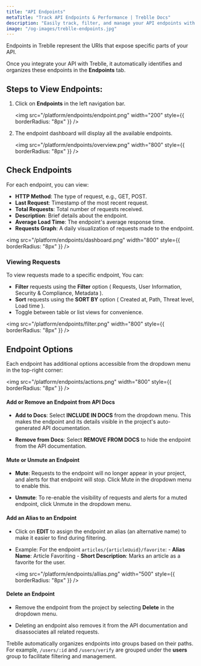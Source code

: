 ```yaml
---
title: "API Endpoints"
metaTitle: "Track API Endpoints & Performance | Treblle Docs"
description: "Easily track, filter, and manage your API endpoints with Treblle. Monitor request trends, optimize performance, and customize API documentation from a centralized dashboard."
image: "/og-images/treblle-endpoints.jpg"
---
```


Endpoints in Treblle represent the URIs that expose specific parts of your API. 

Once you integrate your API with Treblle, it automatically identifies and organizes these endpoints in the **Endpoints** tab.

## Steps to View Endpoints:

1. Click on **Endpoints** in the left navigation bar.

    <img
      src="/platform/endpoints/endpoint.png"
      width="200"
      style={{ borderRadius: "8px" }}
    />

2. The endpoint dashboard will display all the available endpoints.

    <img
      src="/platform/endpoints/overview.png"
      width="800"
      style={{ borderRadius: "8px" }}
    />

## Check Endpoints

For each endpoint, you can view:

- **HTTP Method**: The type of request, e.g., GET, POST.
- **Last Request**: Timestamp of the most recent request.
- **Total Requests**: Total number of requests received.
- **Description**: Brief details about the endpoint.
- **Average Load Time**: The endpoint's average response time.
- **Requests Graph**: A daily visualization of requests made to the endpoint.

<img
  src="/platform/endpoints/dashboard.png"
  width="800"
  style={{ borderRadius: "8px" }}
/>

### Viewing Requests

To view requests made to a specific endpoint, You can:

- **Filter** requests using the **Filter** option ( Requests, User Information, Security & Compliance, Metadata ).
- **Sort** requests using the **SORT BY** option ( Created at, Path, Threat level, Load time ).
- Toggle between table or list views for convenience.

<img
  src="/platform/endpoints/filter.png"
  width="800"
  style={{ borderRadius: "8px" }}
/>

## Endpoint Options

Each endpoint has additional options accessible from the dropdown menu in the top-right corner:

<img
  src="/platform/endpoints/actions.png"
  width="800"
  style={{ borderRadius: "8px" }}
/>

#### Add or Remove an Endpoint from API Docs

 - **Add to Docs**: Select **INCLUDE IN DOCS** from the dropdown menu. This makes the endpoint and its details visible in the project's auto-generated API documentation.

 - **Remove from Docs**: Select **REMOVE FROM DOCS** to hide the endpoint from the API documentation.

#### Mute or Unmute an Endpoint

 - **Mute**: Requests to the endpoint will no longer appear in your project, and alerts for that endpoint will stop. Click Mute in the dropdown menu to enable this.

 - **Unmute**: To re-enable the visibility of requests and alerts for a muted endpoint, click Unmute in the dropdown menu.

#### Add an Alias to an Endpoint

 - Click on **EDIT** to assign the endpoint an alias (an alternative name) to make it easier to find during filtering.

 - Example:
     For the endpoint `articles/{articleUuid}/favorite`:
       - **Alias Name**: Article Favoriting
       - **Short Description**: Marks an article as a favorite for the user.

     <img
       src="/platform/endpoints/allias.png"
       width="500"
       style={{ borderRadius: "8px" }}
     />


#### Delete an Endpoint

 - Remove the endpoint from the project by selecting **Delete** in the dropdown menu. 

 - Deleting an endpoint also removes it from the API documentation and disassociates all related requests.


Treblle automatically organizes endpoints into groups based on their paths. 
For example, `/users/:id` and `/users/verify` are grouped under the **users** group to facilitate filtering and management.
 